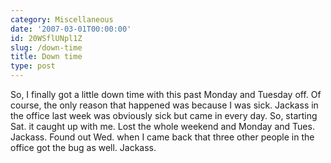 ```yaml
---
category: Miscellaneous
date: '2007-03-01T00:00:00'
id: 20WSflUNpl1Z
slug: /down-time
title: Down time
type: post
---
```


So, I finally got a little down time with this past Monday and
Tuesday off. Of course, the only reason that happened was because I
was sick. Jackass in the office last week was obviously sick but
came in every day. So, starting Sat. it caught up with me. Lost the
whole weekend and Monday and Tues. Jackass. Found out Wed. when I
came back that three other people in the office got the bug as
well. Jackass.